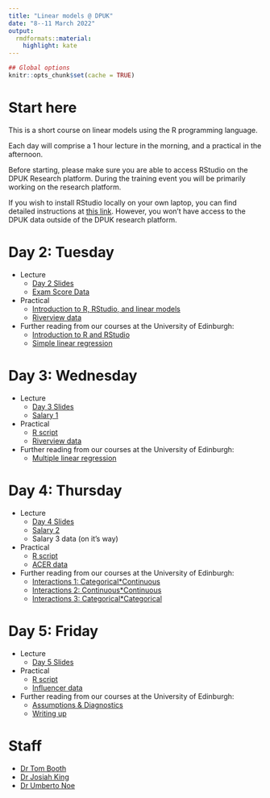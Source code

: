 ```yaml
---
title: "Linear models @ DPUK"
date: "8--11 March 2022"
output:
  rmdformats::material:
    highlight: kate
---
```


```r
## Global options
knitr::opts_chunk$set(cache = TRUE)
```


# Start here

This is a short course on linear models using the R programming language.

Each day will comprise a 1 hour lecture in the morning, and a practical in the afternoon.

Before starting, please make sure you are able to access RStudio on the DPUK Research platform. During the training event you will be primarily working on the research platform.

If you wish to install RStudio locally on your own laptop, you can find detailed instructions at [this link](install-update-r.html). However, you won't have access to the DPUK data outside of the DPUK research platform.

# Day 2: Tuesday

- Lecture
    + [Day 2 Slides](DPUK_IntroLM_v2.html#1)
    + [Exam Score Data](dapr2_lec07.csv)

- Practical
    + [Introduction to R, RStudio, and linear models](day1_practical.R)
    + [Riverview data](riverview.csv)

- Further reading from our courses at the University of Edinburgh:
    + [Introduction to R and RStudio](https://uoepsy.github.io/dapr1/labs/intro_r_rstudio_year1.html)
    + [Simple linear regression](https://uoepsy.github.io/dapr2/labs/1_02_slr.html)

# Day 3: Wednesday

- Lecture
    + [Day 3 Slides](DPUK_IntroLM_v2.html#61)
    + [Salary 1](salary_lec.csv)

- Practical
    + [R script](day2_practical.R)
    + [Riverview data](riverview.csv)
    
- Further reading from our courses at the University of Edinburgh:
    + [Multiple linear regression](https://uoepsy.github.io/dapr2/labs/1_04_mlr.html)

# Day 4: Thursday

- Lecture
    + [Day 4 Slides](DPUK_IntroLM_v2.html#124)
    + [Salary 2](salary2.csv)
    + Salary 3 data (on it's way)

- Practical
    + [R script](day3_practical.R)
    + [ACER data](acer.csv)

- Further reading from our courses at the University of Edinburgh:
    + [Interactions 1: Categorical*Continuous](https://uoepsy.github.io/dapr2/labs/1_05_int_nc.html)
    + [Interactions 2: Continuous*Continuous](https://uoepsy.github.io/dapr2/labs/1_05_int_nc.html)
    + [Interactions 3: Categorical*Categorical](https://uoepsy.github.io/dapr2/labs/1_05_int_nc.html)

# Day 5: Friday

- Lecture
    + [Day 5 Slides](DPUK_IntroLM_v2.html#165)

- Practical
    + [R script](day4_practical.R)
    + [Influencer data](sillydata.csv)

- Further reading from our courses at the University of Edinburgh:
    + [Assumptions & Diagnostics](https://uoepsy.github.io/dapr2/labs/1_09_assumptions.html)
    + [Writing up](https://uoepsy.github.io/dapr2/labs/1_11_write_up.html)

# Staff

- [Dr Tom Booth](https://www.ed.ac.uk/profile/tom-booth)
- [Dr Josiah King](https://www.ed.ac.uk/profile/josiah-pj-king)
- [Dr Umberto Noe](https://www.ed.ac.uk/profile/umberto-noe)

